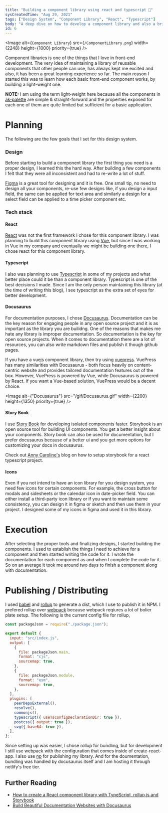 ```yaml
---
title: "Building a component library using react and typescript 🚀"
sysCreatedTime: "Aug 29, 2021"
tags: ["Design System", "Component Library", "React", "Typescript"]
body: "A deep dive on how to develop a component library and also a brief overview about the tools I used for my component library"
id: 6
---
```


<Image
  alt={`Component Library`}
  src={`/ComponentLibrary.png`}
  width={2248}
  height={1000}
  priority={true}
/>

Component libraries is one of the things that I love in front-end development. The very idea of maintaining a library
of reusable components that other people can use, has always kept me excited and also, it has been a great learning experience so far.
The main reason I started this was to learn how each basic front-end component works, by building a
light-weight one.

**NOTE:**
I am using the term light-weight here because all the components in [ak-palette](https://ak-palette.netlify.app/) are simple & straight-forward and the properties exposed for each one of them are quite limited but sufficient
for a basic application.

# Planning

The following are the few goals that I set for this design system.

### Design

Before starting to build a component library the first thing you need is a proper design, I learned this the hard way. After
building a few components I felt that they were all inconsistent and had to re-write a lot of stuff.

[Figma](https://www.figma.com) is a great tool for designing and it is free. One small tip, no need to design all your components, re-use few designs like, if you design a input field,
the same can be applied for text area and similarly a design for a select field can be applied to a time picker component etc.

### Tech stack

#### React

[React](https://github.com/facebook/react) was not the first framework I chose for this component library. I was planning to build this component library
using [Vue](https://github.com/vuejs/vue), but since I was working in Vue in my company and eventually we might be building one there, I chose
react for this component library.

#### Typescript

I also was planning to use [Typescript](https://www.typescriptlang.org/) in some of my projects and what better place could it
be than a component library. Typescript is one of the best decisions I made. Since I
am the only person maintaining this library (at the time of writing this blog), I see typescript as the extra set of eyes for
better development.

#### Docusaurus

For documentation purposes, I chose [Docusaurus](https://docusaurus.io/). Documentation can be the key reason for engaging people in any open source project
and it is as important as the library you are builidng. One of the reasons that makes me hate any library is improper documentation. So
documentation is the key for open source projects. When it comes to documentation there are a lot of resources, you can also write markdown files and
publish it though github pages.

If you have a vuejs component library, then try using [vuepress](https://github.com/vuejs/vuepress). VuePress has many similarities with Docusaurus - both
focus heavily on content-centric website and provides tailored documentation features out of the box. However, VuePress is powered by Vue, while Docusaurus
is powered by React. If you want a Vue-based solution, VuePress would be a decent choice.

<Image
  alt={"Docusaurus"}
  src="/gif/Docusaurus.gif"
  width={2200}
  height={1350}
  priority={true}
/>

#### Story Book

I use [Story Book](https://storybook.js.org/) for developing isolated components faster. Storybook is an open source tool for building UI components.
You get a better insight about your components. Story book can also be used for documentation,
but I prefer docusaurus because of a better ui and you get more options for customizing your docs in docusaurus.

Check out [Anny Caroline's](https://medium.com/@annycarolinegnr/storybook-with-react-typescript-1c15a1cbc26a) blog on how to setup storybook for a react
typescript project.

#### Icons

Even if you not intend to have an icon library for you design system, you need few icons for certain components. For example, the
cross button for modals and sidesheets or the calendar icon in date-picker field. You can either
install a third-party icon library or if you want to maintain some consistency, you can design it in figma or sketch and then use them
in your project. I designed some of my icons in figma and used it in this library.

# Execution

After selecting the proper tools and finalizing designs, I started building the components. I used to establish the things I need to achieve for a
component and then started writing the code for it. I wrote the documentation for each component as and when I complete the code for it. So on an average it took me around
two days to finish a component along with documentation.

# Publishing / Distributing

I used [babel](https://babeljs.io/) and [rollup](https://github.com/rollup/rollup) to generate a dist, which I use to publish it in NPM.
I prefered rollup over [webpack](https://github.com/webpack/webpack) because webpack reqiures a lot of bolier plate setup. The following is the current config
file for rollup,

```js
const packageJson = require("./package.json");

export default {
  input: "src/index.js",
  output: [
    {
      file: packageJson.main,
      format: "cjs",
      sourcemap: true,
    },
    {
      file: packageJson.module,
      format: "esm",
      sourcemap: true,
    },
  ],
  plugins: [
    peerDepsExternal(),
    resolve(),
    commonjs(),
    typescript({ useTsconfigDeclarationDir: true }),
    postcss({ output: true }),
    svg({ base64: true }),
  ],
};
```

Since setting up was easier, I chose rollup for bundling, but for development I still use webpack with the configuration that
comes inside of create-react-app. I also use [np](https://github.com/sindresorhus/np) for publishing my library.
And for the doumentation, bundling was handled by docusaurus itself and I am hosting it through netlify's free tier.

## Further Reading

- [How to create a React component library with TypeScript, rollup.js and Storybook](https://medium.com/@dennisschneider/how-to-create-a-react-component-library-with-typescript-rollup-js-and-storybook-cc3fe95c9c44)
- [Build Beautiful Documentation Websites with Docusaurus](https://lo-victoria.com/build-beautiful-documentation-websites-with-docusaurus)
